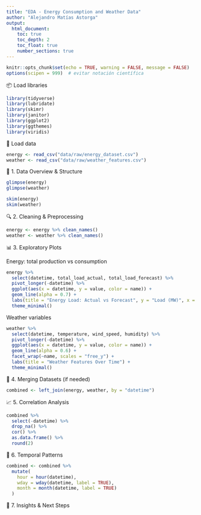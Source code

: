 ```yaml
---
title: "EDA - Energy Consumption and Weather Data"
author: "Alejandro Matías Astorga"
output:
  html_document:
    toc: true
    toc_depth: 2
    toc_float: true
    number_sections: true
---
```


```r
knitr::opts_chunk$set(echo = TRUE, warning = FALSE, message = FALSE)
options(scipen = 999)  # evitar notación científica
```

📦 Load libraries

```r
library(tidyverse)
library(lubridate)
library(skimr)
library(janitor)
library(ggplot2)
library(ggthemes)
library(viridis)
```

📁 Load data

```r
energy <- read_csv("data/raw/energy_dataset.csv")
weather <- read_csv("data/raw/weather_features.csv")
```

🧹 1. Data Overview & Structure

```r
glimpse(energy)
glimpse(weather)
```

```r
skim(energy)
skim(weather)
```

🔍 2. Cleaning & Preprocessing

```r
energy <- energy %>% clean_names()
weather <- weather %>% clean_names()
```

📊 3. Exploratory Plots

Energy: total production vs consumption
```r
energy %>%
  select(datetime, total_load_actual, total_load_forecast) %>%
  pivot_longer(-datetime) %>%
  ggplot(aes(x = datetime, y = value, color = name)) +
  geom_line(alpha = 0.7) +
  labs(title = "Energy Load: Actual vs Forecast", y = "Load (MW)", x = "Time") +
  theme_minimal()
```

Weather variables

```r
weather %>%
  select(datetime, temperature, wind_speed, humidity) %>%
  pivot_longer(-datetime) %>%
  ggplot(aes(x = datetime, y = value, color = name)) +
  geom_line(alpha = 0.6) +
  facet_wrap(~name, scales = "free_y") +
  labs(title = "Weather Features Over Time") +
  theme_minimal()
```

🔁 4. Merging Datasets (if needed)

```r
combined <- left_join(energy, weather, by = "datetime")
```

📈 5. Correlation Analysis

```r
combined %>%
  select(-datetime) %>%
  drop_na() %>%
  cor() %>%
  as.data.frame() %>%
  round(2)
```

📅 6. Temporal Patterns

```r
combined <- combined %>%
  mutate(
    hour = hour(datetime),
    wday = wday(datetime, label = TRUE),
    month = month(datetime, label = TRUE)
  )
```

🧠 7. Insights & Next Steps